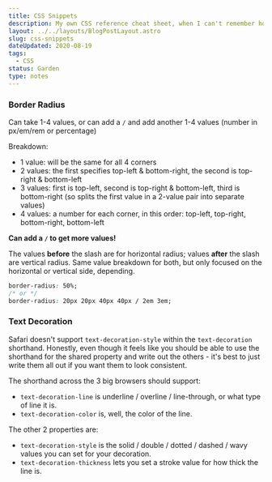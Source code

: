```yaml
---
title: CSS Snippets
description: My own CSS reference cheat sheet, when I can't remember how to do things
layout: ../../layouts/BlogPostLayout.astro
slug: css-snippets
dateUpdated: 2020-08-19
tags:
  - CSS
status: Garden
type: notes
---
```


### Border Radius

Can take 1-4 values, or can add a `/` and add another 1-4 values (number in px/em/rem or percentage)

Breakdown:

- 1 value: will be the same for all 4 corners
- 2 values: the first specifies top-left & bottom-right, the second is top-right & bottom-left
- 3 values: first is top-left, second is top-right & bottom-left, third is bottom-right (so splits the first value in a 2-value pair into separate values)
- 4 values: a number for each corner, in this order: top-left, top-right, bottom-right, bottom-left

**Can add a `/` to get more values!**

The values **before** the slash are for horizontal radius; values **after** the slash are vertical radius. Same value breakdown for both, but only focused on the horizontal or vertical side, depending.

```css
border-radius: 50%;
/* or */
border-radius: 20px 20px 40px 40px / 2em 3em;
```

### Text Decoration

Safari doesn't support `text-decoration-style` within the `text-decoration` shorthand. Honestly, even though it feels like you should be able to use the shorthand for the shared property and write out the others - it's best to just write them all out if you want them to look consistent. 

The shorthand across the 3 big browsers should support:

- `text-decoration-line` is underline / overline / line-through, or what type of line it is.
- `text-decoration-color` is, well, the color of the line.

The other 2 properties are:

- `text-decoration-style` is the solid / double / dotted / dashed / wavy values you can set for your decoration.
- `text-decoration-thickness` lets you set a stroke value for how thick the line is.
